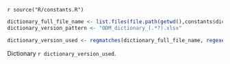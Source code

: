 <!--Source constants file until I get clarity for environment usage across entire package or if sourcing is enough -->
`r source("R/constants.R")`
```r
dictionary_full_file_name <- list.files(file.path(getwd(),constants$dictionary_directory), pattern = "^ODM.*xlsx$")
dictionary_version_pattern <- "ODM_dictionary_(.*?).xlsx"

dictionary_version_used <- regmatches(dictionary_full_file_name, regexec(dictionary_version_pattern, dictionary_full_file_name))[[1]][2]
```
Dictionary `r dictionary_version_used`.